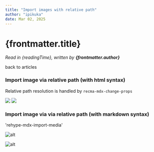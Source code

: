 ```yaml
---
title: "Import images with relative path"
author: "ipikuka"
date: Mar 02, 2025
---
```


# {frontmatter.title}

_Read in {readingTime}, written by **{frontmatter.author}**_

<Link href={"/articles-strategy-scoped-content"}>back to articles</Link>

### Import image via relative path (with html syntax)

Relative path resolution is handled by `recma-mdx-change-props`


<img src={imgUrl} height={60} width={60} />


<img src={imgUrl2} height={60} width={60} />

### Import image via via relative path (with markdown syntax)

'rehype-mdx-import-media'

![alt](./article-assets/image.png)

![alt](../blog-assets/image.png)
